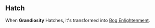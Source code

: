 {{CardPage
|quote = Can you hear it? A wonderful cacophony, nothing like it!
|description = Upgrade all cards in your hand for the rest of this negotiation. Lose 2 resolve per card upgraded.<br/>[[Expend]], [[Parasite]]<br/>[[Hatch]] 5
|cost = 0
|character = Rook
|rarity = Rare
|decktype = Negotiation
|cardtype = Parasite
|keywords = [[Expend]], [[Parasite]], [[Hatch]]
|special1 = Bog Enlightenment
}}

==Hatch==
When '''Grandiosity''' Hatches, it's transformed into [[Bog Enlightenment]].